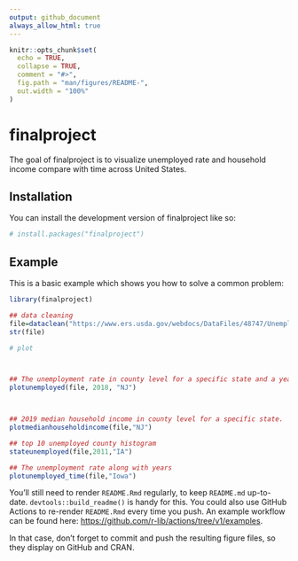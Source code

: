 ```yaml
---
output: github_document
always_allow_html: true
---
```


<!-- README.md is generated from README.Rmd. Please edit that file -->

```r

knitr::opts_chunk$set(
  echo = TRUE,
  collapse = TRUE,
  comment = "#>",
  fig.path = "man/figures/README-",
  out.width = "100%"
)
```

# finalproject

<!-- badges: start -->
<!-- badges: end -->

The goal of finalproject is to visualize unemployed rate and household income compare with time across United States.

## Installation

You can install the development version of finalproject like so:

``` r
# install.packages("finalproject")
```

## Example

This is a basic example which shows you how to solve a common problem:

```r

library(finalproject)

## data cleaning
file=dataclean("https://www.ers.usda.gov/webdocs/DataFiles/48747/Unemployment.csv")
str(file)

# plot 



## The unemployment rate in county level for a specific state and a year
plotunemployed(file, 2018, "NJ")



## 2019 median household income in county level for a specific state.
plotmedianhouseholdincome(file,"NJ")

## top 10 unemployed county histogram
stateunemployed(file,2011,"IA")

## The unemployment rate along with years
plotunemployed_time(file,"Iowa")

```


You'll still need to render `README.Rmd` regularly, to keep `README.md` up-to-date. `devtools::build_readme()` is handy for this. You could also use GitHub Actions to re-render `README.Rmd` every time you push. An example workflow can be found here: <https://github.com/r-lib/actions/tree/v1/examples>.


In that case, don't forget to commit and push the resulting figure files, so they display on GitHub and CRAN.
